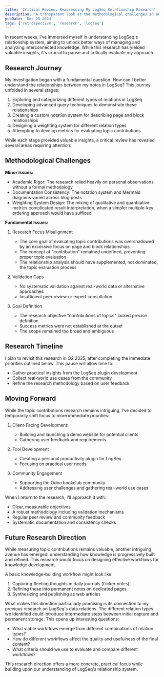 ```yaml
---
title: 'Critical Review: Reassessing My LogSeq Relationship Research'
description: 'A transparent look at the methodological challenges in analyzing note relationships and topic contributions in LogSeq'
pubDate: 'Dec 25 2024'
tags: ['retrospective', 'research', 'logseq']
---
```


In recent weeks, I've immersed myself in understanding LogSeq's relationship system, aiming to unlock better ways of managing and analyzing interconnected knowledge. While this research has yielded valuable insights, it's crucial to pause and critically evaluate my approach.

## Research Journey

My investigation began with a fundamental question: How can I better understand the relationships between my notes in LogSeq? This journey unfolded in several stages:
1. Exploring and categorizing different types of relations in LogSeq
2. Developing advanced query techniques to demonstrate these relationships
3. Creating a custom notation system for describing page and block relationships
4. Designing a weighting system for different relation types
5. Attempting to develop metrics for evaluating topic contributions

While each stage provided valuable insights, a critical review has revealed several areas requiring attention:

## Methodological Challenges

**Minor Issues:**
- Academic Rigor: The research relied heavily on personal observations without a formal methodology
- Documentation Consistency: The notation system and Mermaid diagrams varied across blog posts
- Weighting System Design: The mixing of qualitative and quantitative metrics complicated result interpretation, when a simpler multiple-key ordering approach would have sufficed

**Fundamental Issues:**
1. Research Focus Misalignment
   - The core goal of evaluating topic contributions was overshadowed by an excessive focus on page and block relationships
   - The concept of "contribution" remained undefined, preventing proper topic evaluation
   - The relationship analysis should have supplemented, not dominated, the topic evaluation process

2. Validation Gaps
   - No systematic validation against real-world data or alternative approaches
   - Insufficient peer review or expert consultation

3. Goal Definition
   - The research objective "contributions of topics" lacked precise definition
   - Success metrics were not established at the outset
   - The scope remained too broad and ambiguous

## Research Timeline

I plan to revisit this research in Q2 2025, after completing the immediate priorities outlined below. This pause will allow time to:
- Gather practical insights from the LogSeq plugin development
- Collect real-world use cases from the community
- Refine the research methodology based on user feedback

## Moving Forward

While the topic contributions research remains intriguing, I've decided to temporarily shift focus to more immediate priorities:

1. Client-Facing Development:
   - Building and launching a demo website for potential clients
   - Gathering user feedback and requirements

2. Tool Development
   - Creating a personal productivity plugin for LogSeq
   - Focusing on practical user needs

3. Community Engagement
   - Supporting the Odoo bookclub community
   - Addressing user challenges and gathering real-world use cases

When I return to the research, I'll approach it with:
- Clear, measurable objectives
- A robust methodology including validation mechanisms
- Regular peer review and community feedback
- Systematic documentation and consistency checks

## Future Research Direction

While measuring topic contributions remains valuable, another intriguing avenue has emerged: understanding how knowledge is progressively built and refined. This research would focus on designing effective workflows for knowledge development.

A basic knowledge-building workflow might look like:
1. Capturing fleeting thoughts in daily journals (flicker notes)
2. Refining these into permanent notes on dedicated pages
3. Synthesizing and publishing as web articles

What makes this direction particularly promising is its connection to my previous research on LogSeq's data relations. The different relation types we identified could introduce intermediate steps between initial capture and permanent storage. This opens up interesting questions:
- What viable workflows emerge from different combinations of relation types?
- How do different workflows affect the quality and usefulness of the final content?
- What criteria should we use to evaluate and compare different workflows?

This research direction offers a more concrete, practical focus while building upon our understanding of LogSeq's relationship system.